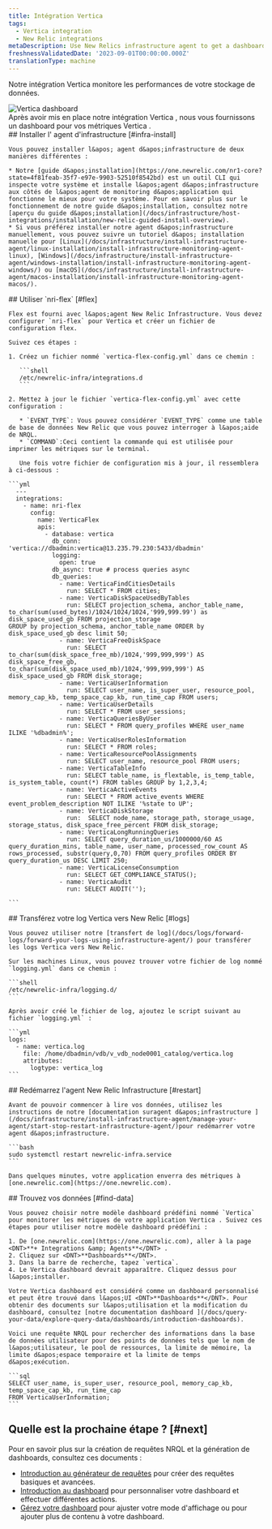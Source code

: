 ```yaml
---
title: Intégration Vertica
tags:
  - Vertica integration
  - New Relic integrations
metaDescription: Use New Relics infrastructure agent to get a dashboard with metrics from your Vertica.
freshnessValidatedDate: '2023-09-01T00:00:00.000Z'
translationType: machine
---
```


Notre intégration Vertica monitore les performances de votre stockage de données.

<img title="Vertica dashboard" alt="Vertica dashboard" src="/images/infrastructure_screenshot-full_Vertica-dashboard.webp" />

<figcaption>
  Après avoir mis en place notre intégration Vertica , nous vous fournissons un dashboard pour vos métriques Vertica .
</figcaption>

<Steps>
  <Step>
    ## Installer l&apos; agent d&apos;infrastructure [#infra-install]

    Vous pouvez installer l&apos; agent d&apos;infrastructure de deux manières différentes :

    * Notre [guide d&apos;installation](https://one.newrelic.com/nr1-core?state=4f81feab-35f7-e97e-9903-52510f8542bd) est un outil CLI qui inspecte votre système et installe l&apos;agent d&apos;infrastructure aux côtés de l&apos;agent de monitoring d&apos;application qui fonctionne le mieux pour votre système. Pour en savoir plus sur le fonctionnement de notre guide d&apos;installation, consultez notre [aperçu du guide d&apos;installation](/docs/infrastructure/host-integrations/installation/new-relic-guided-install-overview).
    * Si vous préférez installer notre agent d&apos;infrastructure manuellement, vous pouvez suivre un tutoriel d&apos; installation manuelle pour [Linux](/docs/infrastructure/install-infrastructure-agent/linux-installation/install-infrastructure-monitoring-agent-linux), [Windows](/docs/infrastructure/install-infrastructure-agent/windows-installation/install-infrastructure-monitoring-agent-windows/) ou [macOS](/docs/infrastructure/install-infrastructure-agent/macos-installation/install-infrastructure-monitoring-agent-macos/).
  </Step>

  <Step>
    ## Utiliser `nri-flex` [#flex]

    Flex est fourni avec l&apos;agent New Relic Infrastructure. Vous devez configurer `nri-flex` pour Vertica et créer un fichier de configuration flex.

    Suivez ces étapes :

    1. Créez un fichier nommé `vertica-flex-config.yml` dans ce chemin :

       ```shell
       /etc/newrelic-infra/integrations.d
       ```

    2. Mettez à jour le fichier `vertica-flex-config.yml` avec cette configuration :

       * `EVENT_TYPE`: Vous pouvez considérer `EVENT_TYPE` comme une table de base de données New Relic que vous pouvez interroger à l&apos;aide de NRQL.
       * `COMMAND`:Ceci contient la commande qui est utilisée pour imprimer les métriques sur le terminal.

       Une fois votre fichier de configuration mis à jour, il ressemblera à ci-dessous :

    ```yml
      --- 
      integrations:
        - name: nri-flex
          config:
            name: VerticaFlex
            apis:
              - database: vertica
                db_conn: 'vertica://dbadmin:vertica@13.235.79.230:5433/dbadmin'
                logging:
                  open: true
                db_async: true # process queries async
                db_queries:
                  - name: VerticaFindCitiesDetails
                    run: SELECT * FROM cities;
                  - name: VerticaDiskSpaceUsedByTables
                    run: SELECT projection_schema, anchor_table_name, to_char(sum(used_bytes)/1024/1024/1024,'999,999.99') as disk_space_used_gb FROM projection_storage
    GROUP by projection_schema, anchor_table_name ORDER by disk_space_used_gb desc limit 50;
                  - name: VerticaFreeDiskSpace
                    run: SELECT to_char(sum(disk_space_free_mb)/1024,'999,999,999') AS disk_space_free_gb, to_char(sum(disk_space_used_mb)/1024,'999,999,999') AS disk_space_used_gb FROM disk_storage;
                  - name: VerticaUserInformation
                    run: SELECT user_name, is_super_user, resource_pool, memory_cap_kb, temp_space_cap_kb, run_time_cap FROM users;
                  - name: VerticaUserDetails
                    run: SELECT * FROM user_sessions;
                  - name: VerticaQueriesByUser
                    run: SELECT * FROM query_profiles WHERE user_name ILIKE '%dbadmin%';
                  - name: VerticaUserRolesInformation
                    run: SELECT * FROM roles;
                  - name: VerticaResourcePoolAssignments
                    run: SELECT user_name, resource_pool FROM users;
                  - name: VerticaTableInfo
                    run: SELECT table_name, is_flextable, is_temp_table, is_system_table, count(*) FROM tables GROUP by 1,2,3,4;
                  - name: VerticaActiveEvents
                    run: SELECT * FROM active_events WHERE event_problem_description NOT ILIKE '%state to UP';
                  - name: VerticaDiskStorage
                    run:  SELECT node_name, storage_path, storage_usage, storage_status, disk_space_free_percent FROM disk_storage;
                  - name: VerticaLongRunningQueries
                    run: SELECT query_duration_us/1000000/60 AS query_duration_mins, table_name, user_name, processed_row_count AS rows_processed, substr(query,0,70) FROM query_profiles ORDER BY query_duration_us DESC LIMIT 250;
                  - name: VerticaLicenseConsumption
                    run: SELECT GET_COMPLIANCE_STATUS();
                  - name: VerticaAudit
                    run: SELECT AUDIT('');

    ```
  </Step>

  <Step>
    ## Transférez votre log Vertica vers New Relic [#logs]

    Vous pouvez utiliser notre [transfert de log](/docs/logs/forward-logs/forward-your-logs-using-infrastructure-agent/) pour transférer les logs Vertica vers New Relic.

    Sur les machines Linux, vous pouvez trouver votre fichier de log nommé `logging.yml` dans ce chemin :

    ```shell
    /etc/newrelic-infra/logging.d/
    ```

    Après avoir créé le fichier de log, ajoutez le script suivant au fichier `logging.yml` :

    ```yml
    logs:
      - name: vertica.log
        file: /home/dbadmin/vdb/v_vdb_node0001_catalog/vertica.log
        attributes:
          logtype: vertica_log
    ```
  </Step>

  <Step>
    ## Redémarrez l&apos;agent New Relic Infrastructure [#restart]

    Avant de pouvoir commencer à lire vos données, utilisez les instructions de notre [documentation suragent d&apos;infrastructure ](/docs/infrastructure/install-infrastructure-agent/manage-your-agent/start-stop-restart-infrastructure-agent/)pour redémarrer votre agent d&apos;infrastructure.

    ```bash
    sudo systemctl restart newrelic-infra.service
    ```

    Dans quelques minutes, votre application enverra des métriques à [one.newrelic.com](https://one.newrelic.com).
  </Step>

  <Step>
    ## Trouvez vos données [#find-data]

    Vous pouvez choisir notre modèle dashboard prédéfini nommé `Vertica` pour monitorer les métriques de votre application Vertica . Suivez ces étapes pour utiliser notre modèle dashboard prédéfini :

    1. De [one.newrelic.com](https://one.newrelic.com), aller à la page <DNT>**+ Integrations &amp; Agents**</DNT> .
    2. Cliquez sur <DNT>**Dashboards**</DNT>.
    3. Dans la barre de recherche, tapez `vertica`.
    4. Le Vertica dashboard devrait apparaître. Cliquez dessus pour l&apos;installer.

    Votre Vertica dashboard est considéré comme un dashboard personnalisé et peut être trouvé dans l&apos;UI <DNT>**Dashboards**</DNT>. Pour obtenir des documents sur l&apos;utilisation et la modification du dashboard, consultez [notre documentation dashboard ](/docs/query-your-data/explore-query-data/dashboards/introduction-dashboards).

    Voici une requête NRQL pour rechercher des informations dans la base de données utilisateur pour des points de données tels que le nom de l&apos;utilisateur, le pool de ressources, la limite de mémoire, la limite d&apos;espace temporaire et la limite de temps d&apos;exécution.

    ```sql
    SELECT user_name, is_super_user, resource_pool, memory_cap_kb, temp_space_cap_kb, run_time_cap 
    FROM VerticaUserInformation;
    ```
  </Step>
</Steps>

## Quelle est la prochaine étape ? [#next]

Pour en savoir plus sur la création de requêtes NRQL et la génération de dashboards, consultez ces documents :

* [Introduction au générateur de requêtes](/docs/query-your-data/explore-query-data/query-builder/introduction-query-builder) pour créer des requêtes basiques et avancées.
* [Introduction au dashboard](/docs/query-your-data/explore-query-data/dashboards/introduction-dashboards) pour personnaliser votre dashboard et effectuer différentes actions.
* [Gérez votre dashboard](/docs/query-your-data/explore-query-data/dashboards/manage-your-dashboard) pour ajuster votre <InlinePopover type="dashboards" />mode d&apos;affichage ou pour ajouter plus de contenu à votre dashboard.